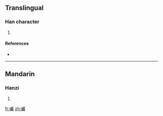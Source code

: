 ==Translingual==

===Han character===
{{Han char|rn=46|rad=山|as=19|sn=22|four=|canj=山口口大 (URRK), X山口口大 (XURRK)}}

# {{defn|Han|sort=山19}}

====References====
* {{Han ref|kx=0323.080|dkj=08650|dj=0623.160|hdz=10808.060|uh=5DD7|ud=24023}}

----

==Mandarin==

===Hanzi===
{{cmn-hanzi|pin=[[yán]] ([[yan2]])|wg=yen<sup>2</sup>}}

# {{defn|Mandarin}}

[[fr:巗]]
[[zh:巗]]